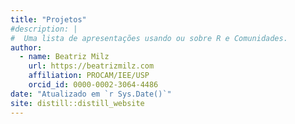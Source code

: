 ```yaml
---
title: "Projetos"
#description: |
#  Uma lista de apresentações usando ou sobre R e Comunidades.
author:
  - name: Beatriz Milz
    url: https://beatrizmilz.com
    affiliation: PROCAM/IEE/USP
    orcid_id: 0000-0002-3064-4486
date: "Atualizado em `r Sys.Date()`"
site: distill::distill_website
---
```




<script src = "js/filter-buttons.js"></script>
